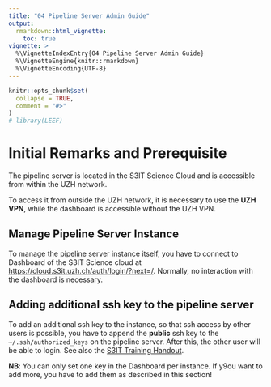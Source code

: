 ```yaml
---
title: "04 Pipeline Server Admin Guide"
output: 
  rmarkdown::html_vignette:
    toc: true
vignette: >
  %\VignetteIndexEntry{04 Pipeline Server Admin Guide}
  %\VignetteEngine{knitr::rmarkdown}
  %\VignetteEncoding{UTF-8}
---
```


```r
knitr::opts_chunk$set(
  collapse = TRUE,
  comment = "#>"
)
# library(LEEF)
```

# Initial Remarks and Prerequisite

The pipeline server is located in the S3IT Science Cloud and is accessible from within the UZH network.

To access it from outside the UZH network, it is necessary to use the **UZH VPN**, while the dashboard is accessible without the UZH VPN.

## Manage Pipeline Server Instance
To manage the pipeline server instance itself, you have to connect to Dashboard of the S3IT Science cloud at [https://cloud.s3it.uzh.ch/auth/login/?next=/](https://cloud.s3it.uzh.ch/auth/login/?next=/). Normally, no interaction with the dashboard is necessary. 

## Adding additional ssh key to the pipeline server
To add an additional ssh key to the instance, so that ssh access by other users is possible, you have to append the **public** ssh key to the `~/.ssh/authorized_keys` on the pipeline server. After this, the other user will be able to login. See also the [S3IT Training Handout](https://docs.s3it.uzh.ch/cloud/training/training_handout/).

**NB**: You can only set one key in the Dashboard per instance. If y9ou want to add more, you have to add them as described in this section!






